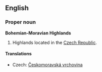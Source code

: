 ==English==

===Proper noun===
'''Bohemian-Moravian Highlands'''

# Highlands located in the [[Czech Republic]].

====Translations====
{{trans-top|highlands}}
*Czech: [[Českomoravská vrchovina]] {{f}}
{{trans-mid}}
{{trans-bottom}}